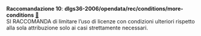 ::: {#racc-10 .callout-note appearance="simple" icon=false .raccomandazione}
[**Raccomandazione 10**]{.testo-blu}: **dlgs36-2006/opendata/rec/conditions/more-conditions** [🔗](#racc-10){.link-req}<br>
SI RACCOMANDA di limitare l'uso di licenze con condizioni ulteriori rispetto alla sola attribuzione solo ai casi strettamente necessari.
:::



